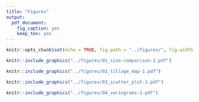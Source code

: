 ```yaml
---
title: "Figures"
output:
  pdf_document:
    fig_caption: yes
    keep_tex: yes
---
```


```r
knitr::opts_chunk$set(echo = TRUE, fig.path = "../figures/", fig.width = 5, fig.height = 6, fig.align='center', dev = c("pdf"))
```

```r
knitr::include_graphics("../figures/01_size-comparison-1.pdf")
```

```r
knitr::include_graphics("../figures/02_tillage_map-1.pdf")
```

```r
knitr::include_graphics("../figures/03_scatter_plot-1.pdf")
```

```r
knitr::include_graphics("../figures/04_variograms-1.pdf")
```
